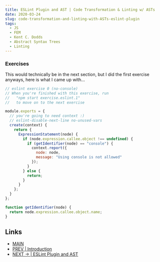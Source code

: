 ```yaml
---
title: ESLint Plugin and AST | Code Transformation & Linting w/ ASTs
date: 2020-03-24
slug: code-transformation-and-linting-with-ASTs-eslint-plugin
tags:
  - JS
  - FEM 
  - Kent C. Dodds
  - Abstract Syntax Trees
  - Linting
---
```

 
### Exercises 
This would technically be in the next section, but I did the first exercise anyways, here is what I came up with...
```js
// eslint exercise 0 (no-console)
// When you're finished with this exercise, run
//   "npm start exercise.eslint.1"
//   to move on to the next exercise

module.exports = {
  // you're going to need context :)
  // eslint-disable-next-line no-unused-vars
  create(context) {
    return {
      ExpressionStatement(node) {
        if (node.expression.callee.object !== undefined) {
          if (getIdentifier(node) == "console") {
            context.report({
              node: node,
              message: "Using console is not allowed"
            });
          }
        } else {
          return;
        }
      }
    };
  }
};

function getIdentifier(node) {
  return node.expression.callee.object.name;
}
``` 


## Links 
- [MAIN](/code-transformation-and-linting-with-ASTs-intro)
- [PREV | Introduction](/code-transformation-and-linting-with-ASTs-intro)
- [NEXT → | ESLint Plugin and AST ](code-transformation-and-linting-with-ASTs-eslint-plugin)